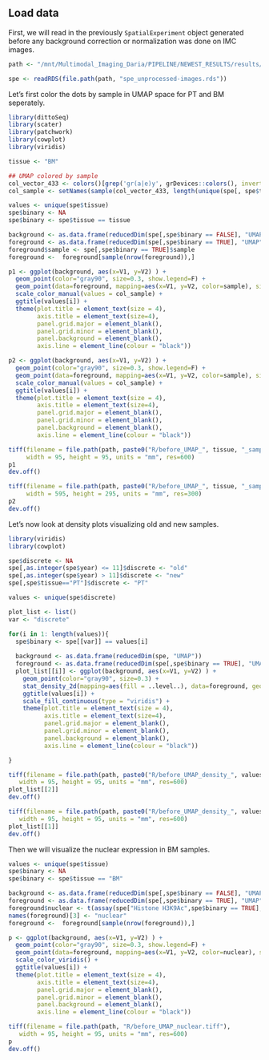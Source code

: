 ## Load data

First, we will read in the previously `SpatialExperiment`
object generated before any background correction or normalization was done on IMC images.

```r
path <- "/mnt/Multimodal_Imaging_Daria/PIPELINE/NEWEST_RESULTS/results/Manuscript/1_Ext_Figure"

spe <- readRDS(file.path(path, "spe_unprocessed-images.rds"))
```

Let's first color the dots by sample in UMAP space for PT and BM seperately.

```r

library(dittoSeq)
library(scater)
library(patchwork)
library(cowplot)
library(viridis)

tissue <- "BM"

## UMAP colored by sample
col_vector_433 <- colors()[grep('gr(a|e)y', grDevices::colors(), invert = T)]
col_sample <- setNames(sample(col_vector_433, length(unique(spe[, spe$tissue==tissue]$sample))), unique(spe[, spe$tissue==tissue]$sample))

values <- unique(spe$tissue)
spe$binary <- NA
spe$binary <- spe$tissue == tissue

background <- as.data.frame(reducedDim(spe[,spe$binary == FALSE], "UMAP"))
foreground <- as.data.frame(reducedDim(spe[,spe$binary == TRUE], "UMAP"))
foreground$sample <- spe[,spe$binary == TRUE]$sample
foreground <-  foreground[sample(nrow(foreground)),]

p1 <- ggplot(background, aes(x=V1, y=V2) ) +
  geom_point(color="gray90", size=0.3, show.legend=F) + 
  geom_point(data=foreground, mapping=aes(x=V1, y=V2, color=sample), size=0.3, show.legend=F) + 
  scale_color_manual(values = col_sample) +
  ggtitle(values[i]) +
  theme(plot.title = element_text(size = 4), 
        axis.title = element_text(size=4), 
        panel.grid.major = element_blank(), 
        panel.grid.minor = element_blank(), 
        panel.background = element_blank(), 
        axis.line = element_line(colour = "black"))

p2 <- ggplot(background, aes(x=V1, y=V2) ) +
  geom_point(color="gray90", size=0.3, show.legend=F) + 
  geom_point(data=foreground, mapping=aes(x=V1, y=V2, color=sample), size=0.3, show.legend=T) + 
  scale_color_manual(values = col_sample) +
  ggtitle(values[i]) +
  theme(plot.title = element_text(size = 4), 
        axis.title = element_text(size=4), 
        panel.grid.major = element_blank(), 
        panel.grid.minor = element_blank(), 
        panel.background = element_blank(), 
        axis.line = element_line(colour = "black"))

tiff(filename = file.path(path, paste0("R/before_UMAP_", tissue, "_sample.tiff")),
     width = 95, height = 95, units = "mm", res=600)
p1
dev.off()

tiff(filename = file.path(path, paste0("R/before_UMAP_", tissue, "_sample_legend.tiff")),
     width = 595, height = 295, units = "mm", res=300)
p2
dev.off()
```

Let's now look at density plots visualizing old and new samples.

```r

library(viridis)
library(cowplot)

spe$discrete <- NA
spe[,as.integer(spe$year) <= 11]$discrete <- "old" 
spe[,as.integer(spe$year) > 11]$discrete <- "new" 
spe[,spe$tissue=="PT"]$discrete <- "PT" 

values <- unique(spe$discrete)

plot_list <- list()
var <- "discrete"

for(i in 1: length(values)){
  spe$binary <- spe[[var]] == values[i] 
  
  background <- as.data.frame(reducedDim(spe, "UMAP"))
  foreground <- as.data.frame(reducedDim(spe[,spe$binary == TRUE], "UMAP"))
  plot_list[[i]] <- ggplot(background, aes(x=V1, y=V2) ) +
    geom_point(color="gray90", size=0.3) + 
    stat_density_2d(mapping=aes(fill = ..level..), data=foreground, geom = "polygon", show.legend=F) +
    ggtitle(values[i]) +
    scale_fill_continuous(type = "viridis") +
    theme(plot.title = element_text(size = 4), 
          axis.title = element_text(size=4), 
          panel.grid.major = element_blank(), 
          panel.grid.minor = element_blank(), 
          panel.background = element_blank(), 
          axis.line = element_line(colour = "black"))

}

tiff(filename = file.path(path, paste0("R/before_UMAP_density_", values[2], ".tiff")),
   width = 95, height = 95, units = "mm", res=600)
plot_list[[2]]
dev.off()

tiff(filename = file.path(path, paste0("R/before_UMAP_density_", values[1], ".tiff")),
   width = 95, height = 95, units = "mm", res=600)
plot_list[[1]]
dev.off()
```

Then we will visualize the nuclear expression in BM samples.

```r

values <- unique(spe$tissue)
spe$binary <- NA
spe$binary <- spe$tissue == "BM" 

background <- as.data.frame(reducedDim(spe[,spe$binary == FALSE], "UMAP"))
foreground <- as.data.frame(reducedDim(spe[,spe$binary == TRUE], "UMAP"))
foreground$nuclear <- t(assay(spe["Histone H3K9Ac",spe$binary == TRUE], "exprs"))
names(foreground)[3] <- "nuclear"
foreground <-  foreground[sample(nrow(foreground)),]

p <- ggplot(background, aes(x=V1, y=V2) ) +
  geom_point(color="gray90", size=0.3, show.legend=F) + 
  geom_point(data=foreground, mapping=aes(x=V1, y=V2, color=nuclear), size=0.3, show.legend=F) + 
  scale_color_viridis() +
  ggtitle(values[i]) +
  theme(plot.title = element_text(size = 4), 
        axis.title = element_text(size=4), 
        panel.grid.major = element_blank(), 
        panel.grid.minor = element_blank(), 
        panel.background = element_blank(), 
        axis.line = element_line(colour = "black"))

tiff(filename = file.path(path, "R/before_UMAP_nuclear.tiff"),
   width = 95, height = 95, units = "mm", res=600)
p
dev.off()

```